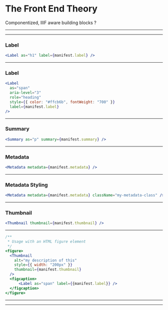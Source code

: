 <SlidePage>
    
<Cover>

# The Front End Theory

Componentized, IIIF aware building blocks ?

</Cover>

---

<div>
  <CloverExample />
</div>

---

### Label

<div>
  <NectarLabel as="h1" />
</div>

```jsx
<Label as="h1" label={manifest.label} />
```

---

### Label

<div style={{ marginBottom: "1rem" }}>
  <NectarLabel
    as="span"
    aria-level="3"
    role="heading"
    style={{ color: "#ffcb6b", fontWeight: "700" }}
  />
</div>

```jsx
<Label
  as="span"
  aria-level="3"
  role="heading"
  style={{ color: "#ffcb6b", fontWeight: "700" }}
  label={manifest.label}
/>
```

---

### Summary

<div
  style={{
    textOverflow: "ellipsis",
    whiteSpace: "nowrap",
    overflow: "hidden",
  }}
>
  <NectarSummary />
</div>

```jsx
<Summary as="p" summary={manifest.summary} />
```

---

### Metadata

<div
  style={{
    height: "375px",
    width: "58%",
    overflow: "hidden",
    textAlign: "left",
    display: "block",
    margin: "1rem auto",
    fontSize: "1rem",
  }}
>
  <NectarMetadata />
</div>

```jsx
<Metadata metadata={manifest.metadata} />
```

---

### Metadata Styling

<div
  style={{
    height: "390px",
    width: "58%",
    overflow: "hidden",
    textAlign: "left",
    display: "block",
    margin: "1rem auto",
    fontSize: "1rem",
  }}
>
  <NectarMetadata className="nectar-metadata" />
</div>

```jsx
<Metadata metadata={manifest.metadata} className="my-metadata-class" />
```

---

### Thumbnail

<div>
  <NectarThumbnail />
</div>

```jsx
<Thumbnail thumbnail={manifest.thumbnail} />
```

---

```jsx
/**
 * Usage with an HTML figure element
 */
<figure>
  <Thumbnail
    alt="my description of this"
    style={{ width: "200px" }}
    thumbnail={manifest.thumbnail}
  />
  <figcaption>
      <Label as="span" label={{manifest.label}} />
  </figcaption>
</figure>
```

---

<div style={{ backgroundColor: "white", padding: "0 1rem" }}>
  <BloomExample />
</div>

---

</SlidePage>
